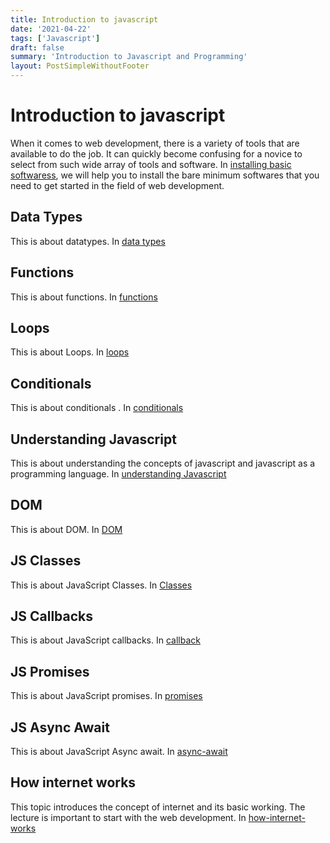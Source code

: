 ```yaml
---
title: Introduction to javascript
date: '2021-04-22'
tags: ['Javascript']
draft: false
summary: 'Introduction to Javascript and Programming'
layout: PostSimpleWithoutFooter
---
```


# Introduction to javascript

When it comes to web development, there is a variety of tools that are available to do the job. It can quickly become confusing for a novice to select from such wide array of tools and software. In [installing basic softwaress](/blog/javascript/learn/1-getting-started), we will help you to install the bare minimum softwares that you need to get started in the field of web development.

## Data Types

This is about datatypes. In [data types](/blog/javascript/learn/2-data-types)

## Functions

This is about functions. In [functions](/blog/javascript/learn/3-functions)

## Loops

This is about Loops. In [loops](/blog/javascript/learn/4-loops)

## Conditionals

This is about conditionals . In [conditionals](/blog/javascript/learn/5-conditionals)

## Understanding Javascript

This is about understanding the concepts of javascript and javascript as a programming language. In [understanding Javascript](/blog/javascript/learn/6-understanding-javascript)

## DOM

This is about DOM. In [DOM](/blog/javascript/learn/7-dom)

## JS Classes

This is about JavaScript Classes. In [Classes](/blog/javascript/learn/8-js-classes)

## JS Callbacks

This is about JavaScript callbacks. In [callback](/blog/javascript/learn/9-callback)

## JS Promises

This is about JavaScript promises. In [promises](/blog/javascript/learn/10-promises)

## JS Async Await

This is about JavaScript Async await. In [async-await](/blog/javascript/learn/11-async-await)

## How internet works

This topic introduces the concept of internet and its basic working. The lecture is important to start with the web development. In [how-internet-works](/blog/javascript/learn/14-how-intenet-works)
